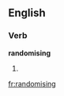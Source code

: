 
==English==

===Verb===
'''randomising'''

# {{present participle of|[[randomise]]}}

[[fr:randomising]]